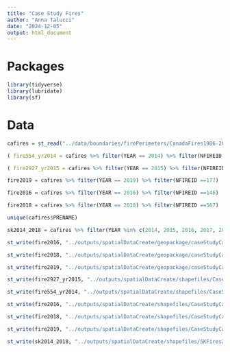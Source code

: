 ```yaml
---
title: "Case Study Fires"
author: "Anna Talucci"
date: "2024-12-05"
output: html_document
---
```


# Packages
```r
library(tidyverse)
library(lubridate)
library(sf)
```


# Data
```r
cafires = st_read("../data/boundaries/firePerimeters/CanadaFires1986-2021.shp", "CanadaFires1986-2021")
```
```r
( fire554_yr2014 = cafires %>% filter(YEAR == 2014) %>% filter(NFIREID ==554) )
```
```r
( fire2927_yr2015 = cafires %>% filter(YEAR == 2015) %>% filter(NFIREID ==2927) )
```

```r
fire2019 = cafires %>% filter(YEAR == 2019) %>% filter(NFIREID ==177)
```

```r
fire2016 = cafires %>% filter(YEAR == 2016) %>% filter(NFIREID ==146)
```

```r
fire2018 = cafires %>% filter(YEAR == 2018) %>% filter(NFIREID ==567)
```

```r
unique(cafires$PRENAME) 
```

```r
sk2014_2018 = cafires %>% filter(YEAR %in% c(2014, 2015, 2016, 2017, 2018)) %>% filter(PRENAME=="Saskatchewan" )
```

```r
st_write(fire2016, "../outputs/spatialDataCreate/geopackage/caseStudyCanadafire2016.gpkg", layer = "fire2016")
```

```r
st_write(fire2018, "../outputs/spatialDataCreate/geopackage/caseStudyCanadafire2018.gpkg", layer = "fire2018")
```

```r
st_write(fire2019, "../outputs/spatialDataCreate/geopackage/caseStudyCanadafire2019.gpkg", layer = "fire2019")
```

```r
st_write(fire2927_yr2015, "../outputs/spatialDataCreate/shapefiles/CaseStudyCanada/caseStudyCanadafire2927_yr2015.shp", driver="ESRI Shapefile")
```

```r
st_write(fire554_yr2014, "../outputs/spatialDataCreate/shapefiles/CaseStudyCanada/caseStudyCanadafire554_yr2014.shp", driver="ESRI Shapefile")
```

```r
st_write(fire2016, "../outputs/spatialDataCreate/shapefiles/CaseStudyCanada/caseStudyCanadafire2016.shp", driver="ESRI Shapefile")
```

```r
st_write(fire2018, "../outputs/spatialDataCreate/shapefiles/CaseStudyCanada/caseStudyCanadafire2018.shp", driver="ESRI Shapefile")
```

```r
st_write(fire2019, "../outputs/spatialDataCreate/shapefiles/CaseStudyCanada/caseStudyCanadafire2019.shp", driver="ESRI Shapefile")
```

```r
st_write(sk2014_2018, "../outputs/spatialDataCreate/shapefiles/SKFires2014_2018.shp", driver="ESRI Shapefile")
```